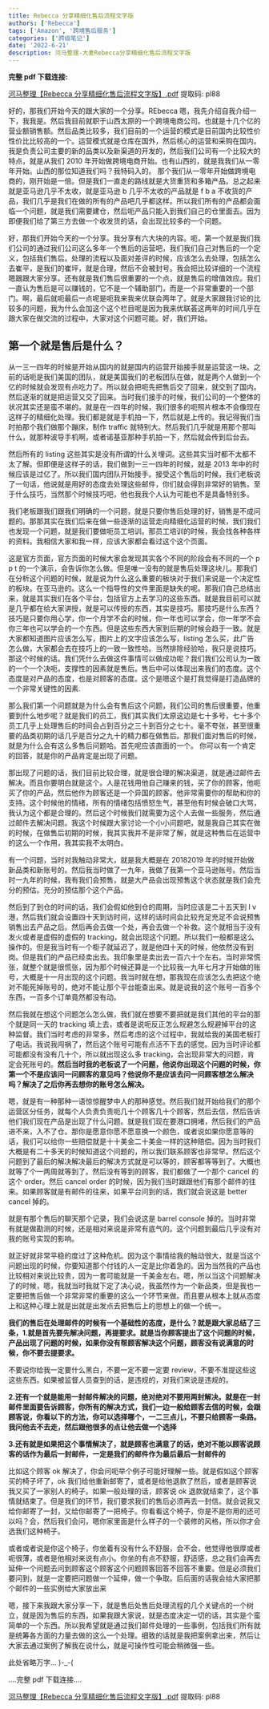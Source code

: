 ```yaml
---
title: Rebecca 分享精细化售后流程文字版
authors: ['Rebecca']
tags: ['Amazon', '跨境售后服务']
categories: ['跨级笔记']
date: '2022-6-21'
description: 河马整理-大麦Rebecca分享精细化售后流程文字版
---
```


**完整 pdf 下载连接:**

[河马整理【Rebecca 分享精细化售后流程文字版】.pdf](https://www.aliyundrive.com/s/Tt9K4Ptw3xo) 提取码: pl88

好的，那我们开始今天的跟大家的一个分享。REbecca 嗯，我先介绍自我介绍一下，我我是。然后我目前就职于山西太原的一个跨境电商公司。也就是十几个亿的营业额销售额。然后品类比较多，我们目前的一个运营的模式是目前国内比较性价性价比比较高的一个。运营模式就是仓库在国外，然后核心的运营和采购在国内。我是负责公司主要的新的品类以及新渠道的开发的，然后我们公司有一个比较大的特点，就是从我们 2010 年开始做跨境电商开始。也有山西的，就是我我们从一零年开始。山西的那位知道我们吗？我特码入的。
那个我们从一零年开始做跨境电商的，刚开始是一倍。但是我们一直走的路线就是大货重货和多箱产品。总之起来就是亚马逊几乎不太收，就是亚马逊 b 几乎不太收的产品就是 f b a 不收货的产品，我们几乎是我们在做的所有的产品吧几乎都这样。所以我们所有的产品都会面临一个问题，就是我们需要建仓，然后呃产品只能入到我们自己的仓里面去。因为即便我们给了第三方去做一个收发货的话，会出现比较多的一个问题。

好，那我们开始今天的一个分享。我分享有六大块的内容。呃，第一个就是我们我们公司的通过我们公司这么多年一个售后的运营吧，我们我们自己对售后的一个定义，包括我们售后。处理的流程以及面对差评的时候，应该怎么去处理，包括怎么去崔平，是我们的崔坪，就是合理，然后不会被封号。我会把比较详细的一个流程嗯跟跟大家分享。还有就是我们售后很重要的一个点，就是售后的增值效应。我们一直认为售后是可以赚钱的，它不是一个辅助部门，而是一个非常重要的一个部门。啊，最后就呃最后一点呢是呃我来我来优联会两年了。就是大家跟我讨论的比较多的问题，我为什么会加这个这个栏目呢是因为我来优联荟这两年的时间几乎在跟大家在做交流的过程中，大家对这个问题可能。好，我们开始。

## 第一个就是售后是什么？

从一三一四年的时候是开始从国内的就是国内的运营开始接手就是运营这一块。之前的话呃是我们美国的团队，就是美国我们的老板团队在做，就是两个人做到一个亿的时候就会发现有点吃力了。所以就会把呃先把售后交了回来，就交到了国内。然后逐渐的就是把运营又交了回来。当时我们接手的时候，我们公司的一个整体的状况其实还是蛮不堪的。就是在一四年的时候，我们很多的呃照片根本不会像现在这样子的精细化处理。我们都是就是手机拍一下，然后就是上传的。我记得我们当时拍那个我们做那个蹦床，制作 traffic 就特别大。然后我们几乎就是用那个那叫什么，就那种波导手机啊，或者诺基亚那种手机拍一下，然后就会传到后台去。

然后所有的 listing 这些其实是没有所谓的什么关埋词。这些其实当时都不太都不太了解。但即便是这样子的话，我们做到一三一四年的时候，就是 2013 年中的时候应该是过亿了。所以我们国内团队开始接手。接受这个售后的时候，我们老板说了一句话，他说就是用好的态度去处理这些邮件，你们就会得到非常好的销售。至于什么技巧，当然那个时候技巧吧，他也我我个人认为可能也不是具备特别多。

我们老板跟我们跟我们明确的一个问题，就是只要你售后处理的好，销售是不成问题的。那那其实在我们后来在做一些逐渐的运营走向精细化运营的时候，我们我们也发现一个问题，就是我们要做呃员工培训。那员工培训的时候，我会找各种各样的资料。我相信大家和我一样，应该大家都会看过这个这个页面。

这是官方页面，官方页面的时候大家会发现其实各个不同的阶段会有不同的一个 p p t 的一个演示，会告诉你怎么做。但是唯一没有的就是售后处理这块儿。那我们在分析这个问题的时候，就是说为什么这么重要的板块对于我们来说是一个决定性的板块。在亚马逊的。这么一个指导性的文件里面是缺失的呢。那我们自己总结出来，就是其实我们在各个平台，包括官方上去学习的这些东西。就是我目前可以就是几乎都在给大家讲授，就是可以传授的东西，其实是技巧。那技巧是什么东西？技巧是只要你用心学，你一个月学不会的时候，你一年也可以学会，你一年学不会你三年也可以学会的一个东西。但是这些东西大家到后期的时候会趋于一致。就是大家都知道图片应该怎么写，图片上的文字应该怎么写，listing 怎么买，此广告怎么做，大家都会去在技巧上的一致一致性哈。当然排除经验哈，我只是说技巧。那这个时候的话。我们凭什么去做这件事情可以做成功呢？我们我们公司认为一致的一个一个决呃，支撑性的因素就是售后。售后中可以体现出来我们的态度。这个态度是对产品的态度，也是对顾客的态度。这个是嗯这个是打我觉得是打造品牌的一个非常关键性的因素.

那么我们第一个问题就是为什么会有售后这个问题，我们公司的售后很重要，他重要到什么地步呢？就是我们的员工，我们其实我们太原这边是七十多号，七十多个员工几乎上处理售后的时间会占到百分之三十到百分之七十。毫不夸张，甚至很重要的品类初期的话几乎是百分之九十的精力都在做售后。那我们面对售后的时候，就是为什么会有这么多售后问题哈。首先呢应该直面的一个。
你可以有一个肯定的回答，就是你的产品肯定是出现了问题。

那出现了问题的话，我们目前比较合理，就是很合理的解决渠道，就是通过邮件去解决。而且你要明白就是这个。人是花钱用他自己赚来的钱，买了你的顾客，他呃买了你的产品，然后他作为顾客还是一个异国的顾客。他非常需要你的帮助和你的支持。这个时候他的情绪，所有的情绪包括愤怒生气，甚至他有时候会破口大骂，我认为这个都是合理的。然后这个时候我们就需要为这个人去做一些服务，然后通过邮件去解决问题。我这个时候跟大家讨论一个小小问题吧，就是我自己其实在做的时候，在做售后初期的时候，我其实我并不是非常了解，就是这种售后在运营中的这么一个作用，我其实我不太明白。

有一个问题，当时对我触动非常大，就是我大概是在 20182019 年的时候开始做新品类和新账号的。然后我当时做了一九年，我做了我第一个亚马逊账号。然后当时一九年的时候，我有我们会预售，就是大产品会出现预售这个状态就是我们会充分的预估。充分的预估那个这个产品。

然后到了到仓的时间的话，我们会假如他到仓的周期，当时应该是二十五天到 l v 港，然后我们就会设置四十天到访时间，这样的话时间会比较充足充足不会说预售销售出去产品之后。然后再会去做一个处，再会去做一个补救。这个就相当于没有发火或者是虚假的虚假的 tracking，就会出现这个问题。所以我们一般都是这么操作的。但是我当时有一个柜子就延迟了，就是他四十天的时候，他依然没有到岗。但是我们的产品已经卖出去。我印象里是卖出去一百六十个左右。当时非常慌张，就整个就是很慌张，因为那个时候还算是一个比较我一九年七月才开始做的账号，大概是十一月出现的这个问题。我当时就在想，那我现在应该怎么去把这个绝对不能死掉账号的，绝对不能让那个平台能查出来。就是说我的这个账号一百多个东西，一百多个订单竟然都没有动。

然后我就在想这个问题怎么怎么做，我们就在想要不要把就是我们其他的平台的那个就是同一天的 tracking 填上去，或者是说呃反正怎么规避怎么规避掉平台的这种监督。我们当时考虑的非常多，然后考虑的这个过程中，我就给我的美国老板打了电话。我说我闯祸了，然后这个账号可能有点活不下去的感觉。因为当时评论都可能都没有没有几十个，所以就出现这么多
tracking，会出现非常大的问题，肯定会死账号的。**然后当时我的老板说了一个问题，他说你出现这个问题的时候，你第一个不是应该问一问顾客的意见吗？他说你不是应该去问一问顾客想怎么解决吗？解决了之后你再去想你的账号怎么解决。**

嗯，就是有一种那种一语惊惊醒梦中人的那种感觉。然后我们就开始给我们的那个运营区分任务，就每个人负责负责呃几十个顾客几十个顾客，然后去信，然后告诉他们我们现在产品是出现了什么问题。就是我们现在要港口拥堵，然后我们的产品进不来，入不了仓。那你是愿意你愿不愿意换一个颜色，或者说如果你愿意等的话，我们可以给你一些赔偿就是十十美金二十美金一样的这种赔偿。因为当时我们大概是有二十多天的时候知道这个问题的，所以我们联系顾客也非常早。然后这个问题到了最后的解决解决最后的解决方式就是可以等的，顾客都等等到了。大概也就等了个一两周就等到了。然后没有等到的顾客，我们都做了一个那个 cancel 的这个 order。然后 cancel order 的时候，因为我们当时跟跟他们有那个邮件的往来。如果顾客就是有邮件的往来，如果平台问到的话，我们就会说这是 better cancel 掉的。

就是有那个售后的聊天那个记录，我们会说这是 barrel console 掉的。当时非常有就是做勘测的时候，还是相对来说是非常有底气的。这个问题到最后几乎没有对我的账号实现的影响。

就正好就非常平稳的度过了这种危机。因为这个事情给我的触动很大，就是当这个问题出现的时候，你要知道那个付钱的人一定是比你着急的。因为当然我的产品也比较相对来说比较贵，因为一套可能就是一千美金左右。嗯，所以当这个问题解决了的时候，嗯，我就当时我就下定了决心说，我虽然作为一个新品类，但是我也一定要把售后做一个非常非常的重要的这么一个环节来做。而且要从根本上就从态度上和这种心理上就是出就是出发点去把售后上的思想上的做一个统一。

**我们的售后在处理邮件的时候有一个基础性的态度，是什么？就是跟大家总结了三条，1.就是首先要先解决问题，再提要求。就是当你顾客提出了这个问题的时候，产品出现了问题的时候，如果你没有帮顾客解决这个问题，顾客没有说满意的时候，你不要去提要求。**

不要说你给我一定要什么黑白，不要一定不要一定要 review，不要不准提这些这这些东西。如果被监督人员查到的话，是违规的，对我们来说是违规的。

**2.还有一个就是能用一封邮件解决的问题，绝对绝对不要用两封解决。就是在一封邮件里面要告诉顾客，你所有的解决方式，我们一边一般给顾客去信的时候，会跟顾客说，你看以下的方法，你可以选择哪个，一二三点儿，不要只给顾客一条路。我问他去不去走，然后跟他很多的点让他去做一个选择**

**3.还有就是如果把这个事情解决了，就是顾客也满意了的话，绝对不能以顾客说顾客的话作为最后一封邮件，一定是我们的邮件作为最后最后一封邮件的**

比如这个顾客 ok 解决了，你会问呃举个例子可能好理解一些。就是假如这个顾客买的椅子坏了，ok 我们给他重新邮寄了，或者是给他退款了然后，或者是顾客说我又买了一家别人的椅子。如果一般处理的话，顾客说 ok 退款就结束了，这个事情就结束了。但是我们的环节，我们要求我们的售后必须再去一封信。就会说我又给你邮寄了一封，又给你邮寄了一把椅子。你看看这个椅子，你是不是你用的还可以吗？会，然后我们会问，嗯你家里面是什么样子的一个装修的风格，所以你才会选我们这种椅子。

或者或者说是你这个椅子，你坐着有没有什么不舒服，会不会，他觉得他很厚或者呃很薄，或者是他相对来说有点小。你坐的有点不舒服，舒适感，总之我们会再去延伸一个问题去问到顾客这个顾客这个问题顾客回答不回答不重要。但是必须我们要问到，就是一定要把问题做一个延伸，做一个争取。后后面的话我会给大家把那个邮件的一些实例给大家放出来

嗯，接下来我跟大家分享一下，就是售后处售后处理流程的几个关键点的一个树立，就是因为售后的东西，如果我跟大家说，就是态度决定一切的话，其实是个蛮简单的一个东西。所以我希望就是通过我们邮件处理的一些事例，包括我们所有就是统筹各方面的力量去做的这么一个处理。细致的话就是我把案例拿出来，然后让大家去通过案例了解我在说什么，就是可操作性可能会稍微强一些。

此处省略万字... )-\_-(

....完整 pdf 下载连接....

[河马整理【Rebecca 分享精细化售后流程文字版】.pdf](https://www.aliyundrive.com/s/Tt9K4Ptw3xo) 提取码: pl88
